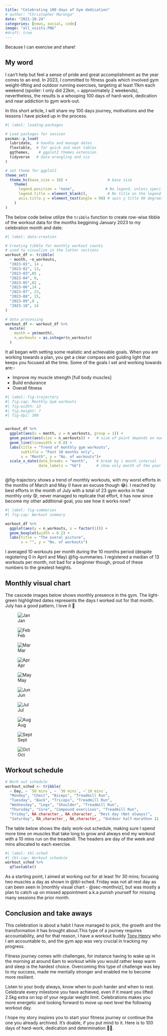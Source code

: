 ```yaml
---
title: "Celebrating 100 days of Gym dedication"
# author: "Christopher Maronga"
date: "2021-10-24"
categories: [news, social, code]
image: "all_visits.PNG"
#draft: true
---
```


Because I can exercise and share!

## My word

I can't help but feel a sense of pride and great accomplishment as the year comes to an end. In 2023, I committed to fitness goals which involved gym weight-lifting and outdoor running exercises, targeting at least 11km each weekend (spoiler: I only did 22km, \~ approximately 2 weekends), nevertheless, the results is a whooping 100 days of hard-work, dedication and near addiction to gym work-out.

In this short article, I will share my 100 days journey, motivations and the lessons I have picked up in the process.

```r
#| label: loading-packages

# Load packages for session
pacman::p_load(
  lubridate,  # handle and manage dates
  flextable,  # for quick and neat tables
  ggthemes,    # ggplot2 themes extension
  tidyverse   # data wrangling and viz
)

# set theme for ggplot2
theme_set(
  theme_hc(base_size = 18) +                  # base size
    theme(
      legend.position = "none",              # No legend, unless specified in the plot
      legend.title = element_blank(),         # No title on the legend
      axis.title.y = element_text(angle = 90) # spin y title 90 degrees
    )
)


```

The below code below utilize the `tribble` function to create row-wise tibble of the workout data for the months beggining January 2023 to my celebration month and date.

```r
#| label: data-creation

# Creating tibble for monthly workout counts
# used to visualize in the latter sections
workout_df <- tribble(
  ~ month, ~n_workouts,
  "2023-01", 14 ,
  "2023-02", 13,
  "2023-03",05 ,
  "2023-04", 0,
  "2023-05",02 ,
  "2023-06",14 ,
  "2023-07", 23,
  "2023-08", 15,
  "2023-09",0 ,
  "2023-10", 14
)

# data processing
workout_df <- workout_df %>% 
  mutate(
    month = ym(month),
    n_workouts = as.integer(n_workouts)
  )
```

It all began with setting some realistic and achievable goals. When you are working towards a plan, you get a clear compass and guiding light that keeps you focused all the time. Some of the goals I set and working towards are:-

-   Improve my muscle strength \[full body muscles\]
-   Build endurance
-   Overall fitness

```r
#| label: fig-trajectory
#| fig-cap: Monthly Gym workouts
#| fig-width: 13
#| fig-height: 7
#| fig-dpi: 300


workout_df %>%
  ggplot(aes(x = month, y = n_workouts, group = 1)) +
  geom_point(aes(size = n_workouts)) +   # size of point depends on number of workouts
  geom_line(linewidth = 0.8) +
  labs(title = "Trend of monthly gym workouts",
       subtitle = "Past 10 months only",
       x = "Month", y = "No. of workouts")+
  scale_x_date(date_breaks = "month",    # break by 1 month interval
               date_labels = "%b")       # show only month of the year
  
```

@fig-trajectory shows a trend of monthly workouts, with my worst efforts in the months of March and May (I have an excuse though 😂). I reached by best efforts in the month of July with a total of 23 gym works in that monthly only 😰, never managed to replicate that effort, it has now since become my other additional goal, you see how it works now?

```r
#| label: fig-summaries
#| fig-cap: Workout summary

workout_df %>%
  ggplot(aes(y = n_workouts, x = factor(1))) +
  geom_boxplot(width = 0.2) +
  labs(title = "The overal picture",
       x = "", y = "No. of workouts")

```

I averaged 10 workouts per month during the 10 months period (despite registering 0 in April and May) @fig-summaries. I registered a median of 13 workouts per month, not bad for a beginner though, proud of these numbers to the greatest heights.

## Monthly visual chart {#sec-monthviz}

The cascede images below shows monthly presence in the gym. The light-green highlighted dates represents the days I worked out for that month. July has a good pattern, I love it 🤗

::: {layout-nrow=2}
![Jan](Jan2023.PNG)

![Feb](Feb2023.PNG)

![Mar](Mar2023.PNG)

![Apr](Apr2023.PNG)

![May](May2023.PNG)

![Jun](Jun2023.PNG)

![Jul](Jul2023.PNG)

![Aug](Aug2023.PNG)

![Sept](Sept2023.PNG)

![Oct](Oct2023.PNG)
:::

## Workout schedule


```r
# Work out schedule
workout_sched <- tribble(
  ~ Day, ~ `50 mins`, ~ `30 mins`, ~`10 mins`,
  "Monday", "Chest", "Biceps", "Treadmill Run",
  "Tuesday", "Back", "Triceps", "Treadmill Run",
  "Wednesday", "Legs", "Shoulder", "Treadmill Run",
  "Thursday", "Core", "Compound exercises", "Treadmill Run",
  "Friday", NA_character_, NA_character_, "Rest day (Not always)",
  "Saturday", NA_character_, NA_character_, "Outdoor half-marathon 11 - 13kms")
```

The table below shows the daily work-out schedule, making sure I spend more time on muscles that take long to grow and always end my workout with a 10 mins run on the treadmill. The headers are day of the week and mins allocated to each exercise.

```r
#| label: tbl-sched
#| tbl-cap: Workout schedule
workout_sched %>% 
  qflextable()
```

As a starting point, I aimed at working out for at least 1hr 30 mins; focusing two muscles a day as shown in @tbl-sched. Friday was not all rest day as can been seen in [monthly visual chart - @sec-monthviz], but was mostly a plan to catch up on missed appointment a.k.a punish yourself for missing many sessions the prior month.



## Conclusion and take aways

This celebration is about a habit I have managed to pick, the growth and the transformation it has brought about.This type of a journey requires accountability, and for that reason, I have a workout buddy [Tony Henry](https://www.linkedin.com/in/tony-henry-43a372a0/) who I am accountable to, and the gym app was very crucial in tracking my progress.

Fitness journey comes with challenges, for instance having to wake up in the morning at around 6am to workout while you would rather keep warm and sleep is the hardest choice. Overcoming this type of challenge was key to my success, made me mentally stronger and enabled me to become more resilient.

Listen to your body always, know when to push harder and when to rest. Celebrate every milestone you have achieved, even if it meant you lifted 2.5kg extra on top of your regular weight limit. Celebrations makes you more energetic and looking forward to move up next level the following workout day.


I hope my story inspires you to start your fitness journey or continue the one you already archived. It's doable, if you put mind to it. Here is to 100 days of hard-work, dedication and determination 🙌🥳.















